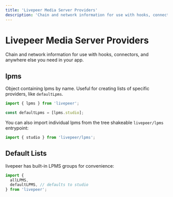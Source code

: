 ```yaml
---
title: 'Livepeer Media Server Providers'
description: 'Chain and network information for use with hooks, connectors, and anywhere else you need in your app.'
---
```


# Livepeer Media Server Providers

Chain and network information for use with hooks, connectors, and anywhere else you need in your app.

## lpms

Object containing lpms by name. Useful for creating lists of specific providers, like `defaultLpms`.

```ts
import { lpms } from 'livepeer';

const defaultLpms = [lpms.studio];
```

You can also import individual lpms from the tree shakeable `livepeer/lpms` entrypoint:

```ts
import { studio } from 'livepeer/lpms';
```

## Default Lists

livepeer has built-in LPMS groups for convenience:

```ts
import {
  allLPMS,
  defaultLPMS, // defaults to studio
} from 'livepeer';
```
